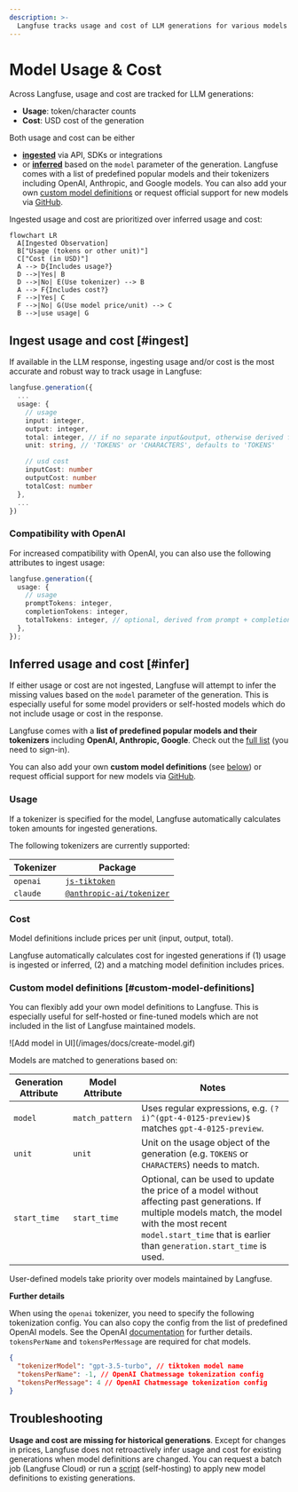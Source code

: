 ```yaml
---
description: >-
  Langfuse tracks usage and cost of LLM generations for various models (incl OpenAI, Anthropic, Google, and more). Add your own model definitions to track any model or custom pricing.
---
```


# Model Usage & Cost

Across Langfuse, usage and cost are tracked for LLM generations:

- **Usage**: token/character counts
- **Cost**: USD cost of the generation

Both usage and cost can be either

- [**ingested**](#ingest) via API, SDKs or integrations
- or [**inferred**](#infer) based on the `model` parameter of the generation. Langfuse comes with a list of predefined popular models and their tokenizers including OpenAI, Anthropic, and Google models. You can also add your own [custom model definitions](#custom-model-definitions) or request official support for new models via [GitHub](/issue).

Ingested usage and cost are prioritized over inferred usage and cost:

```mermaid
flowchart LR
  A[Ingested Observation]
  B["Usage (tokens or other unit)"]
  C["Cost (in USD)"]
  A --> D{Includes usage?}
  D -->|Yes| B
  D -->|No| E(Use tokenizer) --> B
  A --> F{Includes cost?}
  F -->|Yes| C
  F -->|No| G(Use model price/unit) --> C
  B -->|use usage| G
```

## Ingest usage and cost [#ingest]

If available in the LLM response, ingesting usage and/or cost is the most accurate and robust way to track usage in Langfuse:

```typescript
langfuse.generation({
  ...
  usage: {
    // usage
    input: integer,
    output: integer,
    total: integer, // if no separate input&output, otherwise derived from input + output
    unit: string, // 'TOKENS' or 'CHARACTERS', defaults to 'TOKENS'

    // usd cost
    inputCost: number
    outputCost: number
    totalCost: number
  },
  ...
})
```

### Compatibility with OpenAI

For increased compatibility with OpenAI, you can also use the following attributes to ingest usage:

```typescript
langfuse.generation({
  usage: {
    // usage
    promptTokens: integer,
    completionTokens: integer,
    totalTokens: integer, // optional, derived from prompt + completion
  },
});
```

## Inferred usage and cost [#infer]

If either usage or cost are not ingested, Langfuse will attempt to infer the missing values based on the `model` parameter of the generation. This is especially useful for some model providers or self-hosted models which do not include usage or cost in the response.

Langfuse comes with a **list of predefined popular models and their tokenizers** including **OpenAI, Anthropic, Google**. Check out the [full list](https://cloud.langfuse.com/project/clkpwwm0m000gmm094odg11gi/models) (you need to sign-in).

You can also add your own **custom model definitions** (see [below](#custom-model-definitions)) or request official support for new models via [GitHub](/issue).

### Usage

If a tokenizer is specified for the model, Langfuse automatically calculates token amounts for ingested generations.

The following tokenizers are currently supported:

| Tokenizer | Package                                                                            |
| --------- | ---------------------------------------------------------------------------------- |
| `openai`  | [`js-tiktoken`](https://www.npmjs.com/package/js-tiktoken)                         |
| `claude`  | [`@anthropic-ai/tokenizer`](https://www.npmjs.com/package/@anthropic-ai/tokenizer) |

### Cost

Model definitions include prices per unit (input, output, total).

Langfuse automatically calculates cost for ingested generations if (1) usage is ingested or inferred, (2) and a matching model definition includes prices.

### Custom model definitions [#custom-model-definitions]

You can flexibly add your own model definitions to Langfuse. This is especially useful for self-hosted or fine-tuned models which are not included in the list of Langfuse maintained models.

<Frame border>![Add model in UI](/images/docs/create-model.gif)</Frame>

Models are matched to generations based on:

| Generation Attribute | Model Attribute | Notes                                                                                                                                                                                                                      |
| -------------------- | --------------- | -------------------------------------------------------------------------------------------------------------------------------------------------------------------------------------------------------------------------- |
| `model`              | `match_pattern` | Uses regular expressions, e.g. `(?i)^(gpt-4-0125-preview)$` matches `gpt-4-0125-preview`.                                                                                                                                  |
| `unit`               | `unit`          | Unit on the usage object of the generation (e.g. `TOKENS` or `CHARACTERS`) needs to match.                                                                                                                                 |
| `start_time`         | `start_time`    | Optional, can be used to update the price of a model without affecting past generations. If multiple models match, the model with the most recent `model.start_time` that is earlier than `generation.start_time` is used. |

User-defined models take priority over models maintained by Langfuse.

**Further details**

When using the `openai` tokenizer, you need to specify the following tokenization config. You can also copy the config from the list of predefined OpenAI models. See the OpenAI [documentation](https://github.com/openai/openai-cookbook/blob/main/examples/How_to_count_tokens_with_tiktoken.ipynb) for further details. `tokensPerName` and `tokensPerMessage` are required for chat models.

```json
{
  "tokenizerModel": "gpt-3.5-turbo", // tiktoken model name
  "tokensPerName": -1, // OpenAI Chatmessage tokenization config
  "tokensPerMessage": 4 // OpenAI Chatmessage tokenization config
}
```

## Troubleshooting

**Usage and cost are missing for historical generations**. Except for changes in prices, Langfuse does not retroactively infer usage and cost for existing generations when model definitions are changed. You can request a batch job (Langfuse Cloud) or run a [script](/docs/deployment/self-host#migrate-models) (self-hosting) to apply new model definitions to existing generations.
